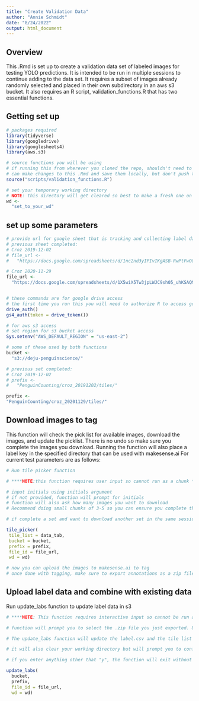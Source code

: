 ```yaml
---
title: "Create Validation Data"
author: "Annie Schmidt"
date: "8/24/2022"
output: html_document
---
```

## Overview
This .Rmd is set up to create a validation data set of labeled images for testing YOLO predictions.
It is intended to be run in multiple sessions to continue adding to the data set.
It requires a subset of images already randomly selected and placed in their own subdirectory in an aws s3 bucket.
It also requires an R script, validation_functions.R that has two essential functions.

## Getting set up
```r
# packages required
library(tidyverse)
library(googledrive)
library(googlesheets4)
library(aws.s3)

# source functions you will be using
# if running this from wherever you cloned the repo, shouldn't need to alter this path
# can make changes to this .Rmd and save them locally, but don't push to repo
source("scripts/validation_functions.R")

# set your temporary working directory
# NOTE: this directory will get cleared so best to make a fresh one on your desktop for this purpose. Make sure it has the trailing slash.
wd <-
  "set_to_your_wd"

```
## set up some parameters
```r

# provide url for google sheet that is tracking and collecting label data
# previous sheet completed:
# Croz 2019-12-02
# file_url <-
#   "https://docs.google.com/spreadsheets/d/1nc2nd3yIPIvIKgASB-RwPtFwOQ1rUgVEdt2CpLi7LZE/edit?usp=sharing"

# Croz 2020-11-29
file_url <-
  "https://docs.google.com/spreadsheets/d/1X5wiX5Tw3jpLWJC9sh05_uhKSAQMDJ6pWAgL9y0j4Gk/edit?usp=sharing"


# these commands are for google drive access
# the first time you run this you will need to authorize R to access google drive
drive_auth()
gs4_auth(token = drive_token())

```

```r
# for aws s3 access
# set region for s3 bucket access
Sys.setenv("AWS_DEFAULT_REGION" = "us-east-2")

# some of these used by both functions
bucket <- 
  "s3://deju-penguinscience/"

# previous set completed:
# Croz 2019-12-02
# prefix <- 
#   "PenguinCounting/croz_20191202/tiles/"

prefix <-
"PenguinCounting/croz_20201129/tiles/"


```

## Download images to tag
This function will check the pick list for available images, download the images, and update the picklist.
There is no undo so make sure you complete the images you download.
Running the function will also place a label key in the specified directory that can be used with makesense.ai
For current test parameters are as follows:
```r
# Run tile picker function 

# ****NOTE:this function requires user input so cannot run as a chunk ****

# input initials using initials argument
# if not provided, function will prompt for initials
# function will also ask how many images you want to download
# Recommend doing small chunks of 3-5 so you can ensure you complete them all

# if complete a set and want to download another set in the same session, can start here and just re-run the tile picker function

tile_picker(
 tile_list = data_tab,
 bucket = bucket,
 prefix = prefix,
 file_id = file_url,
 wd = wd)

# now you can upload the images to makesense.ai to tag
# once done with tagging, make sure to export annotations as a zip file in YOLO format and continue to next step

```

## Upload label data and combine with existing data
Run update_labs function to update label data in s3

```r
# ****NOTE: This function requires interactive input so cannot be run as a chunk ****

# function will prompt you to select the .zip file you just exported. Unless you moved it, it will be in your downloads folder

# The update_labs function will update the label.csv and the tile list to summarize which tiles were tagged and how many labels of each class were in each tile

# it will also clear your working directory but will prompt you to confirm first

# if you enter anything other that "y", the function will exit without clearing the files

update_labs(
  bucket,
  prefix,
  file_id = file_url,
  wd = wd)

```